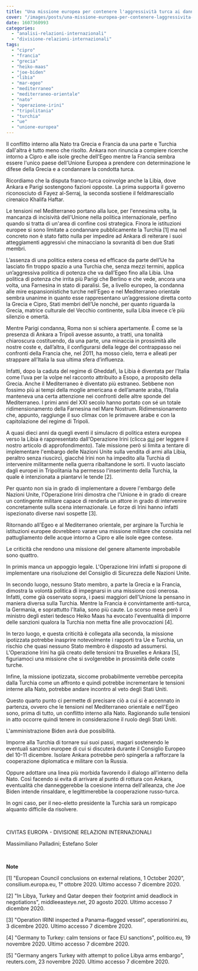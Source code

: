 ```yaml
---
title: "Una missione europea per contenere l'aggressività turca ai danni di Grecia e Cipro?"
cover: "/images/posts/una-missione-europea-per-contenere-laggressivita-turca-ai-danni-di-grecia-e-cipro.jpg"
date: 1607360993
categories:
  - "analisi-relazioni-internazionali"
  - "divisione-relazioni-internazionali"
tags: 
  - "cipro"
  - "francia"
  - "grecia"
  - "heiko-maas"
  - "joe-biden"
  - "libia"
  - "mar-egeo"
  - "mediterraneo"
  - "mediterraneo-orientale"
  - "nato"
  - "operazione-irini"
  - "tripolitania"
  - "turchia"
  - "ue"
  - "unione-europea"
---
```


Il conflitto interno alla Nato tra Grecia e Francia da una parte e Turchia dall'altra è tutto meno che risolto. Ankara non rinuncia a compiere ricerche intorno a Cipro e alle isole greche dell'Egeo mentre la Francia sembra essere l'unico paese dell'Unione Europea a prendere con determinazione le difese della Grecia e a condannare la condotta turca.

Ricordiamo che la disputa franco-turca coinvolge anche la Libia, dove Ankara e Parigi sostengono fazioni opposte. La prima supporta il governo riconosciuto di Fayez al-Serraj, la seconda sostiene il feldmaresciallo cirenaico Khalifa Haftar.

Le tensioni nel Mediterraneo portano alla luce, per l'ennesima volta, la mancanza di incisività dell'Unione nella politica internazionale, perfino quando si tratta di un'area di confine così strategica. Finora le istituzioni europee si sono limitate a condannare pubblicamente la Turchia \[1\] ma nel concreto non è stato fatto nulla per impedire ad Ankara di reiterare i suoi atteggiamenti aggressivi che minacciano la sovranità di ben due Stati membri.

L’assenza di una politica estera coesa ed efficace da parte dell’Ue ha lasciato fin troppo spazio a una Turchia che, senza mezzi termini, applica un’aggressiva politica di potenza che va dall’Egeo fino alla Libia. Una politica di potenza che irrita più Parigi che Berlino e che vede, ancora una volta, una Farnesina in stato di paralisi. Se, a livello europeo, la condanna alle mire espansionistiche turche nell’Egeo e nel Mediterraneo orientale sembra unanime in quanto esse rappresentano un’aggressione diretta conto la Grecia e Cipro, Stati membri dell’Ue nonché, per quanto riguarda la Grecia, matrice culturale del Vecchio continente, sulla Libia invece c’è più silenzio e omertà.

Mentre Parigi condanna, Roma non si schiera apertamente. È come se la presenza di Ankara a Tripoli avesse assunto, a tratti, una tonalità chiaroscura costituendo, da una parte, una minaccia in prossimità alle nostre coste e, dall’altra, il configurarsi della legge del contrappasso nei confronti della Francia che, nel 2011, ha mosso cielo, terra e alleati per strappare all’Italia la sua ultima sfera d’influenza.

Infatti, dopo la caduta del regime di Gheddafi, la Libia è diventata per l’Italia come l’uva per la volpe nel racconto attribuito a Esopo, a proposito della Grecia. Anche il Mediterraneo è diventato più estraneo. Sebbene non fossimo più ai tempi della moglie americana e dell’amante araba, l’Italia manteneva una certa attenzione nei confronti delle altre sponde del Mediterraneo. I primi anni del XXI secolo hanno portato con sé un totale ridimensionamento della Farnesina nel Mare Nostrum. Ridimensionamento che, appunto, raggiunge il suo climax con le primavere arabe e con la capitolazione del regime di Tripoli.

A quasi dieci anni da quegli eventi il simulacro di politica estera europea verso la Libia è rappresentato dall'Operazione Irini (clicca [qui](https://civitaseuropadoteu.wordpress.com/2020/06/12/operazione-irini-lue-e-la-difficile-implementazione-dellembargo-onu-alla-libia/) per leggere il nostro articolo di approfondimento). Tale missione però si limita a tentare di implementare l'embargo delle Nazioni Unite sulla vendita di armi alla Libia, peraltro senza riuscirci, giacché Irini non ha impedito alla Turchia di intervenire militarmente nella guerra ribaltandone le sorti. Il vuoto lasciato dagli europei in Tripolitania ha permesso l'inserimento della Turchia, la quale è intenzionata a piantarvi le tende \[2\].

Per quanto non sia in grado di implementare a dovere l'embargo delle Nazioni Unite, l'Operazione Irini dimostra che l'Unione è in grado di creare un contingente militare capace di renderla un attore in grado di intervenire concretamente sulla scena internazionale. Le forze di Irini hanno infatti ispezionato diverse navi sospette \[3\].

Ritornando all'Egeo e al Mediterraneo orientale, per arginare la Turchia le istituzioni europee dovrebbero varare una missione militare che consista nel pattugliamento delle acque intorno a Cipro e alle isole egee contese.

Le criticità che rendono una missione del genere altamente improbabile sono quattro.

In primis manca un appoggio legale. L'Operazione Irini infatti si propone di implementare una risoluzione del Consiglio di Sicurezza delle Nazioni Unite.

In secondo luogo, nessuno Stato membro, a parte la Grecia e la Francia, dimostra la volontà politica di impegnarsi in una missione così onerosa. Infatti, come già osservato sopra, i paesi maggiori dell'Unione la pensano in maniera diversa sulla Turchia. Mentre la Francia è convintamente anti-turca, la Germania, e soprattutto l'Italia, sono più caute. Lo scorso mese però il ministro degli esteri tedesco Heiko Maas ha evocato l'eventualità di imporre delle sanzioni qualora la Turchia non metta fine alle provocazioni \[4\].

In terzo luogo, e questa criticità è collegata alla seconda, la missione ipotizzata potrebbe inasprire notevolmente i rapporti tra Ue e Turchia, un rischio che quasi nessuno Stato membro è disposto ad assumersi. L'Operazione Irini ha già creato delle tensioni tra Bruxelles e Ankara \[5\], figuriamoci una missione che si svolgerebbe in prossimità delle coste turche.

Infine, la missione ipotizzata, siccome probabilmente verrebbe percepita dalla Turchia come un affronto e quindi potrebbe incrementare le tensioni interne alla Nato, potrebbe andare incontro al veto degli Stati Uniti.

Questo quarto punto ci permette di precisare ciò a cui si è accennato in partenza, ovvero che le tensioni nel Mediterraneo orientale e nell'Egeo sono, prima di tutto, un conflitto interno alla Nato. Ragionando sulle tensioni in atto occorre quindi tenere in considerazione il ruolo degli Stati Uniti.

L'amministrazione Biden avrà due possibilità.

Imporre alla Turchia di tornare sui suoi passi, magari sostenendo le eventuali sanzioni europee di cui si discuterà durante il Consiglio Europeo del 10-11 dicembre. Isolare Ankara potrebbe però spingerla a rafforzare la cooperazione diplomatica e militare con la Russia.

Oppure adottare una linea più morbida favorendo il dialogo all'interno della Nato. Così facendo si evita di arrivare al punto di rottura con Ankara, eventualità che danneggerebbe la coesione interna dell'alleanza, che Joe Biden intende rinsaldare, e legittimerebbe la cooperazione russo-turca.

In ogni caso, per il neo-eletto presidente la Turchia sarà un rompicapo alquanto difficile da risolvere.

 

CIVITAS EUROPA - DIVISIONE RELAZIONI INTERNAZIONALI

Massimiliano Palladini; Estefano Soler

 

**Note**

\[1\] "European Council conclusions on external relations, 1 October 2020", consilium.europa.eu, 1° ottobre 2020. Ultimo accesso 7 dicembre 2020.

\[2\] "In Libya, Turkey and Qatar deepen their footprint amid deadlock in negotiations", middleeasteye.net, 20 agosto 2020. Ultimo accesso 7 dicembre 2020.

\[3\] "Operation IRINI inspected a Panama-flagged vessel", operationirini.eu, 3 dicembre 2020. Ultimo accesso 7 dicembre 2020.

\[4\] "Germany to Turkey: calm tensions or face EU sanctions", politico.eu, 19 novembre 2020. Ultimo accesso 7 dicembre 2020.

\[5\] "Germany angers Turkey with attempt to police Libya arms embargo", reuters.com, 23 novembre 2020. Ultimo accesso 7 dicembre 2020.
